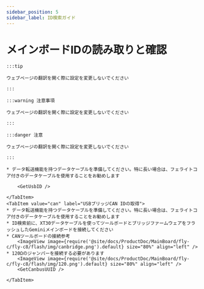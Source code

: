 ```yaml
---
sidebar_position: 5
sidebar_label: ID検索ガイド
---
```










# メインボードIDの読み取りと確認

    :::tip

    ウェブページの翻訳を開く際に設定を変更しないでください

    :::

    :::warning 注意事項

    ウェブページの翻訳を開く際に設定を変更しないでください

    :::

    :::danger 注意

    ウェブページの翻訳を開く際に設定を変更しないでください

    :::

<Tabs>
    <TabItem value="usb" label="USB IDの取得" default>
        
    * データ転送機能を持つデータケーブルを準備してください。特に長い場合は、フェライトコア付きのデータケーブルを使用することをお勧めします
    
        <GetUsbID />
        
    </TabItem>
    <TabItem value="can" label="USBブリッジCAN IDの取得">
    * データ転送機能を持つデータケーブルを準備してください。特に長い場合は、フェライトコア付きのデータケーブルを使用することをお勧めします
    * ID検索前に、XT30データケーブルを使ってツールボードとブリッジファームウェアをフラッシュしたGeminiメインボードを接続してください
    * CANツールボードの接続参考
        <ImageView image={require('@site/docs/ProductDoc/MainBoard/fly-c/fly-c8/flash/img/canbridge.png').default} size="80%" align="left" /> 
    * 120Ωのジャンパーを接続する必要があります
        <ImageView image={require('@site/docs/ProductDoc/MainBoard/fly-c/fly-c8/flash/img/120.png').default} size="80%" align="left" /> 
        <GetCanbusUUID />

    </TabItem>
</Tabs>